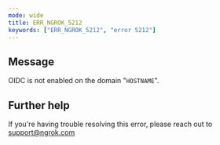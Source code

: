 ```yaml
---
mode: wide
title: ERR_NGROK_5212
keywords: ["ERR_NGROK_5212", "error 5212"]
---
```


## Message

OIDC is not enabled on the domain "`HOSTNAME`".

## Further help

If you're having trouble resolving this error, please reach out to [support@ngrok.com](mailto:support@ngrok.com?subject=Help%20with%20ERR_NGROK_5212)
